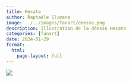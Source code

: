 ```yaml
---
title: Hecate
author: Raphaële Slimane
image: ../../images/fanart/deesse.png
description: Illustration de la déesse Hecate
categories: [fanart]
date: 2024-01-29
format:
  html:
    page-layout: full
---
```


![](../../images/fanart/deesse.png)

